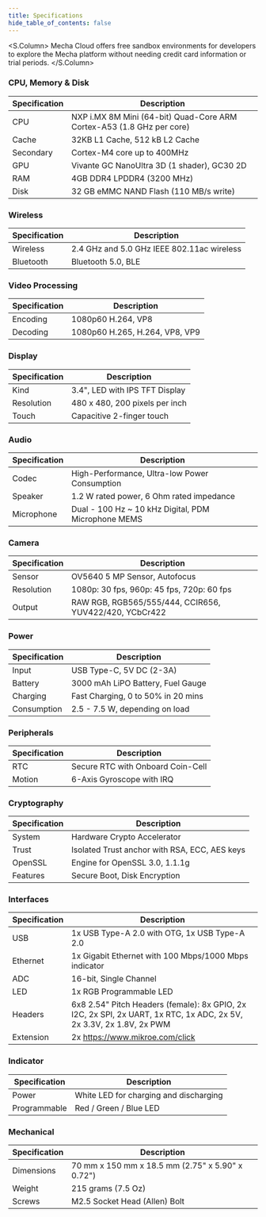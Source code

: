 ```yaml
---
title: Specifications
hide_table_of_contents: false
---
```



<S.Column>
  Mecha Cloud offers free sandbox environments for developers to explore the
  Mecha platform without needing credit card information or trial periods.
</S.Column>


### CPU, Memory & Disk

| Specification | Description |
| ------------- | ----------- |
| CPU | NXP i.MX 8M Mini (64-bit) Quad-Core ARM Cortex-A53 (1.8 GHz per core) |
| Cache | 32KB L1 Cache, 512 kB L2 Cache |
| Secondary | Cortex-M4 core up to 400MHz |
| GPU | Vivante GC NanoUltra 3D (1 shader), GC30 2D |
| RAM | 4GB DDR4 LPDDR4 (3200 MHz) |
| Disk | 32 GB eMMC NAND Flash (110 MB/s write) |

### Wireless

| Specification | Description |
| ------------- | ----------- |
| Wireless | 2.4 GHz and 5.0 GHz IEEE 802.11ac wireless |
| Bluetooth | Bluetooth 5.0, BLE |

### Video Processing

| Specification | Description |
| ------------- | ----------- |
| Encoding | 1080p60 H.264, VP8 |
| Decoding | 1080p60 H.265, H.264, VP8, VP9 |

### Display

| Specification | Description |
| ------------- | ----------- |
| Kind | 3.4", LED with IPS TFT Display |
| Resolution | 480 x 480, 200 pixels per inch |
| Touch | Capacitive 2-finger touch |

### Audio

| Specification | Description |
| ------------- | ----------- |
| Codec | High-Performance, Ultra-low Power Consumption |
| Speaker | 1.2 W rated power, 6 Ohm rated impedance |
| Microphone | Dual - 100 Hz ~ 10 kHz Digital, PDM Microphone MEMS |

### Camera

| Specification | Description |
| ------------- | ----------- |
| Sensor | OV5640 5 MP Sensor, Autofocus |
| Resolution | 1080p: 30 fps, 960p: 45 fps, 720p: 60 fps |
| Output | RAW RGB, RGB565/555/444, CCIR656, YUV422/420, YCbCr422 |

### Power

| Specification | Description |
| ------------- | ----------- |
| Input | USB Type-C, 5V DC (2-3A) |
| Battery | 3000 mAh LiPO Battery, Fuel Gauge |
| Charging | Fast Charging, 0 to 50% in 20 mins |
| Consumption | 2.5 - 7.5 W, depending on load |

### Peripherals

| Specification | Description |
| ------------- | ----------- |
| RTC | Secure RTC with Onboard Coin-Cell |
| Motion | 6-Axis Gyroscope with IRQ |

### Cryptography

| Specification | Description |
| ------------- | ----------- |
| System | Hardware Crypto Accelerator |
| Trust | Isolated Trust anchor with RSA, ECC, AES keys |
| OpenSSL | Engine for OpenSSL 3.0, 1.1.1g |
| Features | Secure Boot, Disk Encryption |

### Interfaces

| Specification | Description |
| ------------- | ----------- |
| USB | 1x USB Type-A 2.0 with OTG, 1x USB Type-A 2.0 |
| Ethernet | 1x Gigabit Ethernet with 100 Mbps/1000 Mbps indicator |
| ADC | 16-bit, Single Channel |
| LED | 1x RGB Programmable LED |
| Headers | 6x8 2.54" Pitch Headers (female): 8x GPIO, 2x I2C, 2x SPI, 2x UART, 1x RTC, 1x ADC, 2x 5V, 2x 3.3V, 2x 1.8V, 2x PWM |
| Extension | 2x https://www.mikroe.com/click |

### Indicator

| Specification | Description |
| ------------- | ----------- |
| Power | White LED for charging and discharging |
| Programmable | Red / Green / Blue LED |

### Mechanical

| Specification | Description |
| ------------- | ----------- |
| Dimensions | 70 mm x 150 mm x 18.5 mm (2.75" x 5.90" x 0.72") |
| Weight | 215 grams (7.5 Oz) |
| Screws | M2.5 Socket Head (Allen) Bolt |
